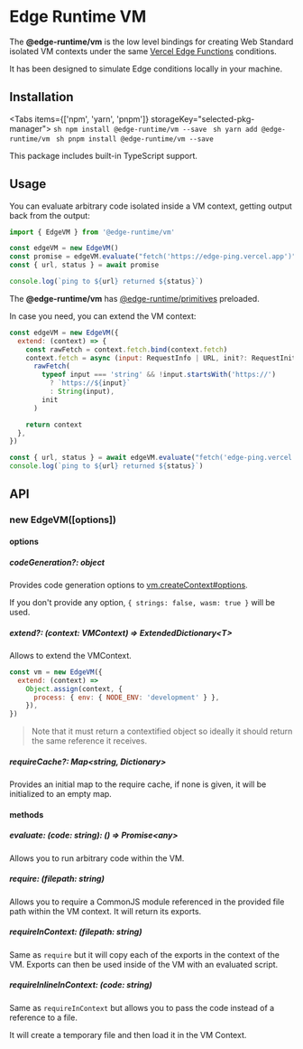 
# Edge Runtime VM

The **@edge-runtime/vm** is the low level bindings for creating Web Standard isolated VM contexts under the same [Vercel Edge Functions](https://vercel.com/edge) conditions.

It has been designed to simulate Edge conditions locally in your machine.

## Installation

<Tabs items={['npm', 'yarn', 'pnpm']} storageKey="selected-pkg-manager">
  <Tab>
    ```sh
    npm install @edge-runtime/vm --save
    ```
  </Tab>
  <Tab>
    ```sh
    yarn add @edge-runtime/vm
    ```
  </Tab>
  <Tab>
    ```sh
    pnpm install @edge-runtime/vm --save
    ```
  </Tab>
</Tabs>

This package includes built-in TypeScript support.

## Usage

You can evaluate arbitrary code isolated inside a VM context, getting output back from the output:

```js
import { EdgeVM } from '@edge-runtime/vm'

const edgeVM = new EdgeVM()
const promise = edgeVM.evaluate("fetch('https://edge-ping.vercel.app')")
const { url, status } = await promise

console.log(`ping to ${url} returned ${status}`)
```

The **@edge-runtime/vm** has [@edge-runtime/primitives](/packages/primitives) preloaded.

In case you need, you can extend the VM context:

```js
const edgeVM = new EdgeVM({
  extend: (context) => {
    const rawFetch = context.fetch.bind(context.fetch)
    context.fetch = async (input: RequestInfo | URL, init?: RequestInit) =>
      rawFetch(
        typeof input === 'string' && !input.startsWith('https://')
          ? `https://${input}`
          : String(input),
        init
      )

    return context
  },
})

const { url, status } = await edgeVM.evaluate("fetch('edge-ping.vercel.app')")
console.log(`ping to ${url} returned ${status}`)
```

## API

### new EdgeVM([options])

#### options

##### codeGeneration?: object

Provides code generation options to [vm.createContext#options](https://nodejs.org/api/vm.html#vmcreatecontextcontextobject-options).

If you don't provide any option, `{ strings: false, wasm: true }` will be used.

##### extend?: (context: VMContext) => ExtendedDictionary\<T>

Allows to extend the VMContext.

```js
const vm = new EdgeVM({
  extend: (context) =>
    Object.assign(context, {
      process: { env: { NODE_ENV: 'development' } },
    }),
})
```

> Note that it must return a contextified object so ideally it should return the same reference it receives.

##### requireCache?: Map\<string, Dictionary>

Provides an initial map to the require cache, if none is given, it will be initialized to an empty map.

#### methods

##### evaluate: (code: string): () => Promise\<any>

Allows you to run arbitrary code within the VM.

##### require: (filepath: string)

Allows you to require a CommonJS module referenced in the provided file path within the VM context. It will return its exports.

##### requireInContext: (filepath: string)

Same as `require` but it will copy each of the exports in the context of the VM. Exports can then be used inside of the VM with an evaluated script.

##### requireInlineInContext: (code: string)

Same as `requireInContext` but allows you to pass the code instead of a reference to a file.

It will create a temporary file and then load it in the VM Context.
